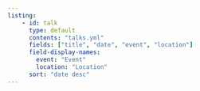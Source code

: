 ```yaml
---
listing:
    - id: talk
      type: default
      contents: "talks.yml"
      fields: ["title", "date", "event", "location"]
      field-display-names:
        event: "Event"
        location: "Location"
      sort: "date desc"
---
```


:::{#talks}
:::